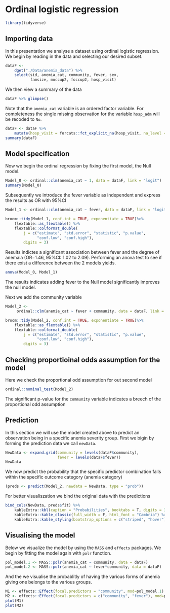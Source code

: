 # Ordinal logistic regression

```r
library(tidyverse)
```

## Importing data

In this presentation we analyse a dataset using ordinal logistic regression. 
We begin by reading in the data and selecting our desired subset.

```r
dataF <- 
    dget("./Data/anemia_data") %>% 
    select(sid, anemia_cat, community, fever, sex,
           famsize, moccup2, foccup2, hosp_visit)
```

We then view a summary of the data

```r
dataF %>% glimpse()

```

Note that the `anemia_cat` variable is an ordered factor variable. 
For completeness the single missing observation for the variable `hosp_adm` 
will be recoded to `No`.

```r
dataF <- dataF %>% 
    mutate(hosp_visit = forcats::fct_explicit_na(hosp_visit, na_level = "No"))
summary(dataF)
```

## Model specification

Now we begin the ordinal regression by fixing the first model, the Null model.

```r
Model_0 <- ordinal::clm(anemia_cat ~ 1, data = dataF, link = "logit")
summary(Model_0)
```

Subsequently we introduce the fever variable as independent and express the 
results as OR with 95%CI

```r
Model_1 <- ordinal::clm(anemia_cat ~ fever, data = dataF, link = "logit")

broom::tidy(Model_1, conf.int = TRUE, exponentiate = TRUE)%>% 
    flextable::as_flextable() %>% 
    flextable::colformat_double(
        j = c("estimate", "std.error", "statistic", "p.value", 
              "conf.low", "conf.high"), 
        digits = 3)
```

Results indictes a significant association between fever and the degree of anemaia (OR=1.46, 95%CI: 1.02 to 2.09). Performing an anova test to see if there exist a difference between the 2 models yields.

```r
anova(Model_0, Model_1)
```

The results indicates adding fever to the Null model significantly improves the null model.

Next we add the community variable

```r
Model_2 <- 
     ordinal::clm(anemia_cat ~ fever + community, data = dataF, link = "logit")

broom::tidy(Model_2, conf.int = TRUE, exponentiate = TRUE)%>% 
    flextable::as_flextable() %>% 
    flextable::colformat_double(
        j = c("estimate", "std.error", "statistic", "p.value", 
              "conf.low", "conf.high"), 
        digits = 3)
```

## Checking proportioinal odds assumption for the model

Here we check the proportional odd assumption for out second model

```r
ordinal::nominal_test(Model_2)
```

The significant p-value for the `community` variable indicates a breech of the proportional odd assumption

## Prediction
In this section we will use the model created above to predict an observation being in a specific anemia severity group. First we bigin by forming the prediction data we call `newData`.

```r
NewData <- expand.grid(community = levels(dataF$community),
                       fever = levels(dataF$fever))
NewData
```

We now predict the probability that the specific predictor combination falls within the specific outcome category (anemia category)

```r
(preds <- predict(Model_2, newdata = NewData, type = "prob"))
```

For better visualiszation we bind the original data with the predictions

```r
bind_cols(NewData, preds$fit) %>% 
    kableExtra::kbl(caption = "Probabilities", booktabs = T, digits = 3) %>%
    kableExtra::kable_classic(full_width = F, html_font = "Cambria") %>% 
    kableExtra::kable_styling(bootstrap_options = c("striped", "hover"))
```

## Visualising the model

Below we visualize the model by using the `MASS` and `effects` packages. We begin by fitting the model again with `polr` function.

```r
pol_model.1 <- MASS::polr(anemia_cat ~ community, data = dataF)
pol_model.2 <- MASS::polr(anemia_cat ~ fever*community, data = dataF)
```

And the we visualise the probablitly of having the various forms of anemia giving one belongs to the various groups.


```r
M1 <- effects::Effect(focal.predictors = "community", mod=pol_model.1)
M2 <- effects::Effect(focal.predictors = c("community", "fever"), mod=pol_model.2)
plot(M1)
plot(M2)
```